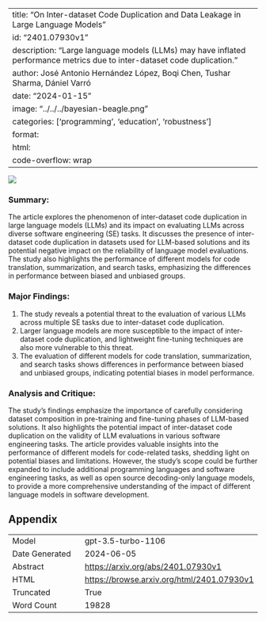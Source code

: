
---
title: "On Inter-dataset Code Duplication and Data Leakage in Large Language Models"
id: "2401.07930v1"
description: "Large language models (LLMs) may have inflated performance metrics due to inter-dataset code duplication."
author: José Antonio Hernández López, Boqi Chen, Tushar Sharma, Dániel Varró
date: "2024-01-15"
image: "../../../bayesian-beagle.png"
categories: ['programming', 'education', 'robustness']
format:
  html:
    code-overflow: wrap
---

![](../../../bayesian-beagle.png)

### Summary:
The article explores the phenomenon of inter-dataset code duplication in large language models (LLMs) and its impact on evaluating LLMs across diverse software engineering (SE) tasks. It discusses the presence of inter-dataset code duplication in datasets used for LLM-based solutions and its potential negative impact on the reliability of language model evaluations. The study also highlights the performance of different models for code translation, summarization, and search tasks, emphasizing the differences in performance between biased and unbiased groups.

### Major Findings:
1. The study reveals a potential threat to the evaluation of various LLMs across multiple SE tasks due to inter-dataset code duplication.
2. Larger language models are more susceptible to the impact of inter-dataset code duplication, and lightweight fine-tuning techniques are also more vulnerable to this threat.
3. The evaluation of different models for code translation, summarization, and search tasks shows differences in performance between biased and unbiased groups, indicating potential biases in model performance.

### Analysis and Critique:
The study's findings emphasize the importance of carefully considering dataset composition in pre-training and fine-tuning phases of LLM-based solutions. It also highlights the potential impact of inter-dataset code duplication on the validity of LLM evaluations in various software engineering tasks. The article provides valuable insights into the performance of different models for code-related tasks, shedding light on potential biases and limitations. However, the study's scope could be further expanded to include additional programming languages and software engineering tasks, as well as open source decoding-only language models, to provide a more comprehensive understanding of the impact of different language models in software development.

## Appendix

|          |          |
|----------|----------|
| Model     | gpt-3.5-turbo-1106       |
| Date Generated     | 2024-06-05       |
| Abstract | [https://arxiv.org/abs/2401.07930v1](https://arxiv.org/abs/2401.07930v1)        |
| HTML     | [https://browse.arxiv.org/html/2401.07930v1](https://browse.arxiv.org/html/2401.07930v1)       |
| Truncated       | True       |
| Word Count       | 19828       |